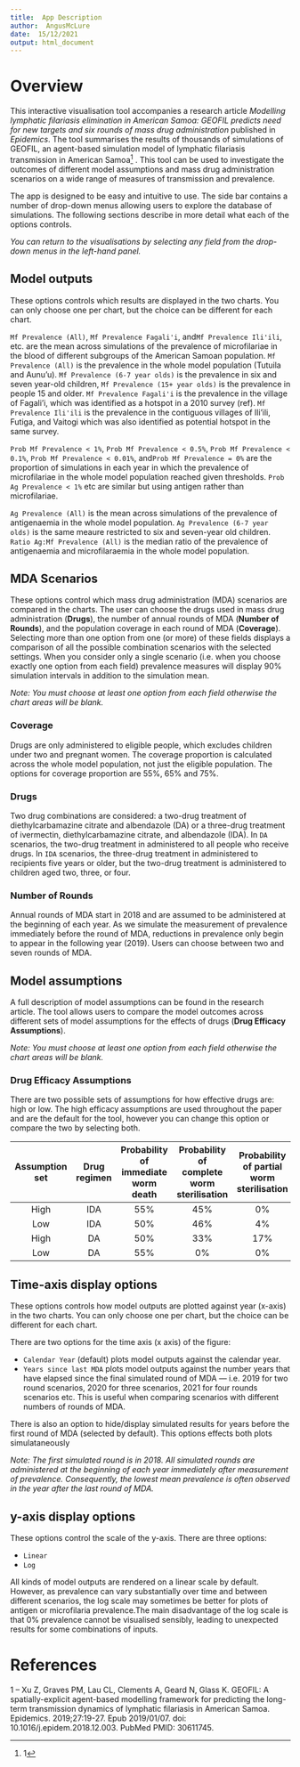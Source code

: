 ```yaml
---
title:  App Description 
author:  AngusMcLure 
date:  15/12/2021 
output: html_document
---
```


# Overview

This interactive visualisation tool accompanies a research article *Modelling lymphatic filariasis elimination in American Samoa: GEOFIL predicts need for new targets and six rounds of mass drug administration* published in *Epidemics*. The tool summarises the results of thousands of simulations of GEOFIL, an agent-based simulation model of lymphatic filariasis transmission in American Samoa^[1] . This tool can be used to investigate the outcomes of different model assumptions and mass drug administration scenarios on a wide range of measures of transmission and prevalence.

The app is designed to be easy and intuitive to use. The side bar contains a number of drop-down menus allowing users to explore the database of simulations. The following sections describe in more detail what each of the options controls.

*You can return to the visualisations by selecting any field from the drop-down menus in the left-hand panel.*

## Model outputs

These options controls which results are displayed in the two charts. You can only choose one per chart, but the choice can be different for each chart.

`Mf Prevalence (All)`, `Mf Prevalence Fagali'i`, and`Mf Prevalence Ili'ili`, etc. are the mean across simulations of the prevalence of microfilariae in the blood of different subgroups of the American Samoan population. `Mf Prevalence (All)` is the prevalence in the whole model population (Tutuila and Aunu'u). `Mf Prevalence (6-7 year olds)` is the prevalence in six and seven year-old children, `Mf Prevalence (15+ year olds)` is the prevalence in people 15 and older. `Mf Prevalence Fagali'i` is the prevalence in the village of Fagali'i, which was identified as a hotspot in a 2010 survey (ref). `Mf Prevalence Ili'ili` is the prevalence in the contiguous villages of Ili'ili, Futiga, and Vaitogi which was also identified as potential hotspot in the same survey.

`Prob Mf Prevalence < 1%`, `Prob Mf Prevalence < 0.5%`, `Prob Mf Prevalence < 0.1%`, `Prob Mf Prevalence < 0.01%`, and`Prob Mf Prevalence = 0%` are the proportion of simulations in each year in which the prevalence of microfilariae in the whole model population reached given thresholds. `Prob Ag Prevalence < 1%` etc are similar but using antigen rather than microfilariae.

 `Ag Prevalence (All)` is the mean across simulations of the prevalence of antigenaemia in the whole model population. `Ag Prevalence (6-7 year olds)` is the same meaure restricted to six and seven-year old children. `Ratio Ag:Mf Prevalence (All)` is the median ratio of the prevalence of antigenaemia and microfilaraemia in the whole model population.

## MDA Scenarios

These options control which mass drug administration (MDA) scenarios are compared in the charts. The user can choose the drugs used in mass drug administration (**Drugs**),  the number of annual rounds of MDA (**Number of Rounds**), and the population coverage in each round of MDA (**Coverage**). Selecting more than one option from one (or more) of these fields displays a comparison of all the possible combination scenarios with the selected settings. When you consider only a single scenario (i.e. when you choose exactly one option from each field) prevalence measures will display 90% simulation intervals in addition to the simulation mean.

*Note: You must choose at least one option from each field otherwise the chart areas will be blank.*

### Coverage

Drugs are only administered to eligible people, which excludes children under two and pregnant women. The coverage proportion is calculated across the whole model population, not just the eligible population. The options for coverage proportion are 55%, 65% and 75%.

### Drugs

Two drug combinations are considered: a two-drug treatment of diethylcarbamazine citrate and albendazole (DA) or a three-drug treatment of ivermectin, diethylcarbamazine citrate, and albendazole (IDA).  In `DA` scenarios, the two-drug treatment in administered to all people who receive drugs. In `IDA` scenarios, the three-drug treatment in administered to recipients five years or older, but the two-drug treatment is administered to children aged two, three, or four.

### Number of Rounds

Annual rounds of MDA start in 2018 and are assumed to be administered at the beginning of each year. As we simulate the measurement of prevalence immediately before the round of MDA, reductions in prevalence only begin to appear in the following year (2019). Users can choose between two and seven rounds of MDA.

## Model assumptions

A full description of model assumptions can be found in the research article. The tool allows users to compare the model outcomes across different sets of model assumptions for the effects of drugs (**Drug Efficacy Assumptions**).

*Note: You must choose at least one option from each field otherwise the chart areas will be blank.*

### Drug Efficacy Assumptions

There are two possible sets of assumptions for how effective drugs are: high or low. The high efficacy assumptions are used throughout the paper and are the default for the tool, however you can change this option or compare the two by selecting both. 

| Assumption  set | Drug regimen | Probability of immediate  worm death | Probability of complete  worm sterilisation | Probability of partial worm  sterilisation | Duration of sterilisation  (months) |
| :-------------: | :----------: | :----------------------------------: | :-----------------------------------------: | :----------------------------------------: | :---------------------------------: |
|      High       |     IDA      |                 55%                  |                     45%                     |                     0%                     |              Permanent              |
|       Low       |     IDA      |                 50%                  |                     46%                     |                     4%                     |                 36                  |
|      High       |      DA      |                 50%                  |                     33%                     |                    17%                     |                 12                  |
|       Low       |      DA      |                 55%                  |                     0%                      |                     0%                     |                 NA                  |

## Time-axis display options

These options controls how model outputs are plotted against year (x-axis) in the two charts. You can only choose one per chart, but the choice can be different for each chart.

There are two options for the time axis (x axis) of the figure:

-  `Calendar Year` (default) plots model outputs against the calendar year.
-  `Years since last MDA` plots model outputs against the number years that have elapsed since the final simulated round of MDA — i.e. 2019 for two round scenarios, 2020 for three scenarios, 2021 for four rounds scenarios etc. This is useful when comparing scenarios with different numbers of rounds of MDA.

There is also an option to hide/display simulated results for years before the first round of MDA (selected by default). This options effects both plots simulataneously

*Note: The first simulated round is in 2018. All simulated rounds are administered at the beginning of each year immediately after measurement of prevalence. Consequently, the lowest mean prevalence is often observed in the year after the last round of MDA.*

## y-axis display options

These options control the scale of the y-axis. There are three options:

-  `Linear`
-  `Log`

All  kinds of model outputs are rendered on a linear scale by default. However, as prevalence can vary substantially over time and between different scenarios, the log scale may sometimes be better for plots of antigen or microfilaria prevalence.The main disadvantage of the log scale is that 0% prevalence cannot be visualised sensibly, leading to unexpected results for some combinations of inputs.



#  References

1 -- Xu Z, Graves PM, Lau CL, Clements A, Geard N, Glass K. GEOFIL: A spatially-explicit agent-based modelling framework for predicting the long-term transmission dynamics of lymphatic filariasis in American Samoa. Epidemics. 2019;27:19-27. Epub 2019/01/07. doi: 10.1016/j.epidem.2018.12.003. PubMed PMID: 30611745.

